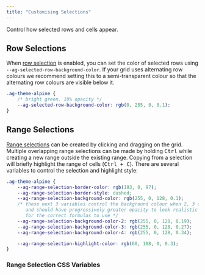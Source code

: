```yaml
---
title: "Customising Selections"
---
```


Control how selected rows and cells appear.

## Row Selections

When [row selection](/row-selection/) is enabled, you can set the color of selected rows using `--ag-selected-row-background-color`. If your grid uses alternating row colours we recommend setting this to a semi-transparent colour so that the alternating row colours are visible below it.

```css
.ag-theme-alpine {
    /* bright green, 10% opacity */
    --ag-selected-row-background-color: rgb(0, 255, 0, 0.1);
}
```

<GridExampleRunner title='Custom Row Selection Colour' name='custom-row-selection-color' type='generated' options='{ "exampleHeight": 450 }'></GridExampleRunner>

## Range Selections

[Range selections](/range-selection/) can be created by clicking and dragging on the grid. Multiple overlapping range selections can be made by holding <kbd>Ctrl</kbd> while creating a new range outside the existing range. Copying from a selection will briefly highlight the range of cells (<kbd>Ctrl + C</kbd>). There are several variables to control the selection and highlight style:

```css
.ag-theme-alpine {
    --ag-range-selection-border-color: rgb(193, 0, 97);
    --ag-range-selection-border-style: dashed;
    --ag-range-selection-background-color: rgb(255, 0, 128, 0.1);
    /* these next 3 variables control the background colour when 2, 3 or 4+ ranges overlap,
       and should have progressively greater opacity to look realistic - see the docs below
       for the correct formulas to use */
    --ag-range-selection-background-color-2: rgb(255, 0, 128, 0.19);
    --ag-range-selection-background-color-3: rgb(255, 0, 128, 0.27);
    --ag-range-selection-background-color-4: rgb(255, 0, 128, 0.34);

    --ag-range-selection-highlight-color: rgb(60, 188, 0, 0.3);
}
```

<GridExampleRunner title='Custom Range Selection Style' name='custom-range-selection-style' type='generated'  options='{ "enterprise": true, "modules": ["clientside", "range", "menu", "clipboard"] }'></GridExampleRunner>

### Range Selection CSS Variables

<api-documentation source='global-style-customisation-variables/resources/variables.json' section='variables' names='["--ag-range-selection-border-color", "--ag-range-selection-border-style", "--ag-range-selection-background-color", "--ag-range-selection-background-color-2", "--ag-range-selection-background-color-3", "--ag-range-selection-background-color-4", "--ag-range-selection-highlight-color", "--ag-range-selection-chart-category-background-color", "--ag-range-selection-chart-background-color"]' config='{"maxLeftColumnWidth": 35, "hideHeader": true}'></api-documentation>
